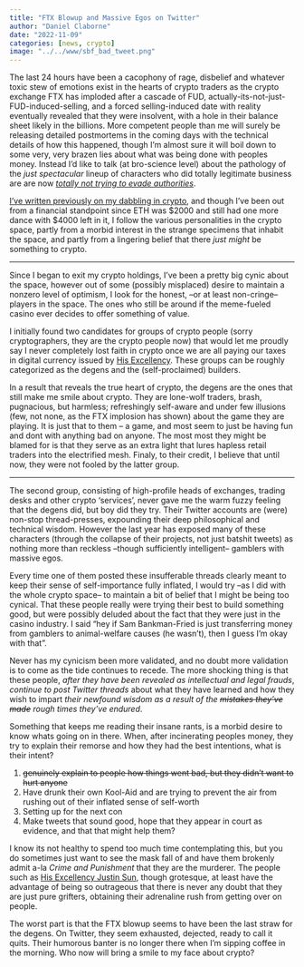 ```yaml
---
title: "FTX Blowup and Massive Egos on Twitter"
author: "Daniel Claborne"
date: "2022-11-09"
categories: [news, crypto]
image: "../../www/sbf_bad_tweet.png"
---
```


The last 24 hours have been a cacophony of rage, disbelief and whatever toxic stew of emotions exist in the hearts of crypto traders as the crypto exchange FTX has imploded after a cascade of FUD, actually-its-not-just-FUD-induced-selling, and a forced selling-induced date with reality eventually revealed that they were insolvent, with a hole in their balance sheet likely in the billions.  More competent people than me will surely be releasing detailed postmortems in the coming days with the technical details of how this happened, though I'm almost sure it will boil down to some very, very brazen lies about what was being done with peoples money.  Instead I'd like to talk (at bro-science level) about the pathology of the *just spectacular* lineup of characters who did totally legitimate business are are now [*totally not trying to evade authorities*](https://decrypt.co/109981/terra-co-founder-do-kwon-i-am-not-on-the-run).

[I've written previously on my dabbling in crypto](https://medium.com/@ddunlopaux/retrospective-of-a-suckers-crypto-adventures-written-from-the-not-too-distant-future-40019b104fe4), and though I've been out from a financial standpoint since ETH was $2000 and still had one more dance with $4000 left in it, I follow the various personalities in the crypto space, partly from a morbid interest in the strange specimens that inhabit the space, and partly from a lingering belief that there *just might* be something to crypto.

___

Since I began to exit my crypto holdings, I've been a pretty big cynic about the space, however out of some (possibly misplaced) desire to maintain a nonzero level of optimism, I look for the honest, --or at least non-cringe-- players in the space.  The ones who still be around if the meme-fueled casino ever decides to offer something of value.  

I initially found two candidates for groups of crypto people (sorry cryptographers, they are the crypto people now) that would let me proudly say I never completely lost faith in crypto once we are all paying our taxes in digital currency issued by [His Excellency](https://twitter.com/justinsuntron).  These groups can be roughly categorized as the degens and the (self-proclaimed) builders.

In a result that reveals the true heart of crypto, the degens are the ones that still make me smile about crypto.  They are lone-wolf traders, brash, pugnacious, but harmless; refreshingly self-aware and under few illusions (few, not none, as the FTX implosion has shown) about the game they are playing.  It is just that to them --  a game, and most seem to just be having fun and dont with anything bad on anyone.  The most most they might be blamed for is that they serve as an extra light that lures hapless retail traders into the electrified mesh.  Finaly, to their credit, I believe that until now, they were not fooled by the latter group.

____

The second group, consisting of high-profile heads of exchanges, trading desks and other crypto 'services', never gave me the warm fuzzy feeling that the degens did, but boy did they try.  Their Twitter accounts are (were) non-stop thread-presses, expounding their deep philosophical and technical wisdom.  However the last year has exposed many of these characters (through the collapse of their projects, not just batshit tweets) as nothing more than reckless --though sufficiently intelligent-- gamblers with massive egos.

Every time one of them posted these insufferable threads clearly meant to keep their sense of self-importance fully inflated, I would try --as I did with the whole crypto space-- to maintain a bit of belief that I might be being too cynical.  That these people really were trying their best to build something good, but were possibly deluded about the fact that they were just in the casino industry.  I said "hey if Sam Bankman-Fried is just transferring money from gamblers to animal-welfare causes (he wasn't), then I guess I'm okay with that". 

Never has my cynicism been more validated, and no doubt more validation is to come as the tide continues to recede.  The more shocking thing is that these people, *after they have been revealed as intellectual and legal frauds*, *continue to post Twitter threads* about what they have learned and how they wish to impart *their newfound wisdom as a result of the ~~mistakes they've made~~ rough times they've endured*.  

Something that keeps me reading their insane rants, is a morbid desire to know whats going on in there.  When, after incinerating peoples money, they try to explain their remorse and how they had the best intentions, what is their intent?

1.  ~~genuinely explain to people how things went bad, but they didn't want to hurt anyone~~
2.  Have drunk their own Kool-Aid and are trying to prevent the air from rushing out of their inflated sense of self-worth
3.  Setting up for the next con 
4.  Make tweets that sound good, hope that they appear in court as evidence, and that that might help them?

I know its not healthy to spend too much time contemplating this, but you do sometimes just want to see the mask fall of and have them brokenly admit a-la *Crime and Punishment* that they are the murderer.  The people such as [His Excellency Justin Sun](https://twitter.com/justinsuntron), though grotesque, at least have the advantage of being so outrageous that there is never any doubt that they are just pure grifters, obtaining their adrenaline rush from getting over on people.

The worst part is that the FTX blowup seems to have been the last straw for the degens.  On Twitter, they seem exhausted, dejected, ready to call it quits.  Their humorous banter is no longer there when I'm sipping coffee in the morning.  Who now will bring a smile to my face about crypto?


